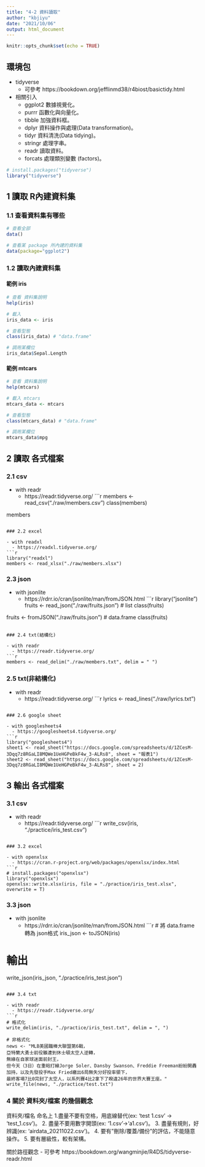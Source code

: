 ```yaml
---
title: "4-2 資料讀取"
author: "kbjiyu"
date: "2021/10/06"
output: html_document
---
```


```r
knitr::opts_chunk$set(echo = TRUE)
```

## 環境包

- tidyverse
  - 可參考 https://bookdown.org/jefflinmd38/r4biost/basictidy.html
- 相關引入
  - ggplot2 數據視覺化。
  - purrr 函數化與向量化。
  - tibble 加強資料框。
  - dplyr 資料操作與處理(Data transformation)。
  - tidyr 資料清洗(Data tidying)。
  - stringr 處理字串。
  - readr 讀取資料。
  - forcats 處理類別變數 (factors)。

```r
# install.packages("tidyverse")
library("tidyverse")

```


## 1 讀取 R內建資料集

### 1.1 查看資料集有哪些
```r
# 查看全部
data()

# 查看某 package 所內建的資料集
data(package="ggplot2")

```

### 1.2 讀取內建資料集

#### 範例 iris
```r
# 查看 資料集說明
help(iris)

# 載入
iris_data <- iris

# 查看型態
class(iris_data) # "data.frame"

# 調用某欄位
iris_data$Sepal.Length

```

#### 範例 mtcars
```r
# 查看 資料集說明
help(mtcars)

# 載入 mtcars
mtcars_data <- mtcars

# 查看型態
class(mtcars_data) # "data.frame"

# 調用某欄位
mtcars_data$mpg
```

## 2 讀取 各式檔案

### 2.1 csv

- with readr
  - https://readr.tidyverse.org/
```r
members <- read_csv("./raw/members.csv")
class(members)

members
```

### 2.2 excel

- with readxl
  - https://readxl.tidyverse.org/
```r
library("readxl")
members <- read_xlsx("./raw/members.xlsx")

```

### 2.3 json

- with jsonlite
  - https://rdrr.io/cran/jsonlite/man/fromJSON.html
```r
library("jsonlite")
fruits <- read_json("./raw/fruits.json") # list
class(fruits)

fruits <- fromJSON("./raw/fruits.json") # data.frame
class(fruits)

```

### 2.4 txt(結構化)

- with readr
  - https://readr.tidyverse.org/
```r
members <- read_delim("./raw/members.txt", delim = " ")

```

### 2.5 txt(非結構化)

- with readr
  - https://readr.tidyverse.org/
```r
lyrics <- read_lines("./raw/lyrics.txt")

```

### 2.6 google sheet

- with googlesheets4
  - https://googlesheets4.tidyverse.org/
```r
library("googlesheets4")
sheet1 <- read_sheet("https://docs.google.com/spreadsheets/d/1ZCesM-3Dqq7z8RGaLI8MQWe1UeHGPeBkF4w_3-ALRs8", sheet = "報表1")
sheet2 <- read_sheet("https://docs.google.com/spreadsheets/d/1ZCesM-3Dqq7z8RGaLI8MQWe1UeHGPeBkF4w_3-ALRs8", sheet = 2)

```

## 3 輸出 各式檔案

### 3.1 csv

- with readr
  - https://readr.tidyverse.org/
```r
write_csv(iris, "./practice/iris_test.csv")

```

### 3.2 excel

- with openxlsx
  - https://cran.r-project.org/web/packages/openxlsx/index.html
```r
# install.packages("openxlsx")
library("openxlsx")
openxlsx::write.xlsx(iris, file = "./practice/iris_test.xlsx", overwrite = T)

```

### 3.3 json

- with jsonlite
  - https://rdrr.io/cran/jsonlite/man/fromJSON.html
```r
# 將 data.frame 轉為 json格式
iris_json <- toJSON(iris)

# 輸出
write_json(iris_json, "./practice/iris_test.json")

```

### 3.4 txt

- with readr
  - https://readr.tidyverse.org/
```r
# 格式化
write_delim(iris, "./practice/iris_test.txt", delim = ", ")

# 非格式化
news <- "MLB美國職棒大聯盟第6戰，
亞特蘭大勇士前役雖遭到休士頓太空人逆轉，
無緣在自家球迷面前封王，
但今天（3日）在重砲打線Jorge Soler、Dansby Swanson、Freddie Freeman紛紛開轟加持，以及先發投手Max Fried繳出6局無失分好投率領下，
最終客場7比0完封了太空人，以系列賽4比2拿下了睽違26年的世界大賽王座。"
write_file(news, "./practice/test.txt")

```


### 4 關於 資料夾/檔案 的幾個觀念

資料夾/檔名 命名上
1.盡量不要有空格，用底線替代(ex: 'test 1.csv' -> 'test_1.csv')。
2. 盡量不要用數字開頭(ex: '1.csv'->'a1.csv')。
3. 盡量有規則，好辨識(ex: 'airdata_20211022.csv')。
4. 要有"刪除/覆蓋/備份"的評估，不能隨意操作。
5. 要有層級性，較有架構。

關於路徑觀念
- 可參考 https://bookdown.org/wangminjie/R4DS/tidyverse-readr.html

